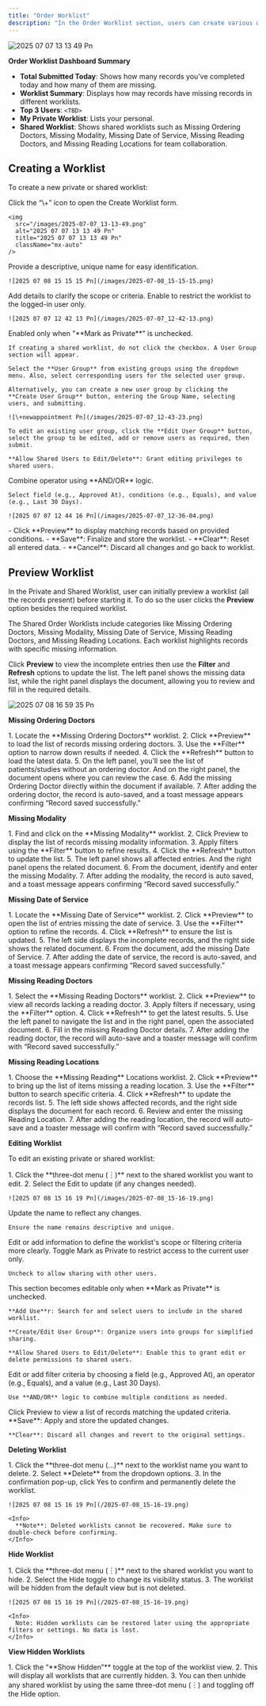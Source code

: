 ```yaml
---
title: "Order Worklist"
description: "In the Order Worklist section, users can create various worklists to track missing order details such as ordering doctors, modalities, date of service (DOS), and more. The Order Worklist Dashboard offers a centralized view of these activities, enabling users to monitor daily performance, access relevant worklists, and view reports based on order status. This helps prioritize tasks and ensures efficient workflow management by addressing incomplete order information."
---
```


![2025 07 07 13 13 49 Pn](/images/2025-07-07_13-13-49.png)

**Order Worklist Dashboard Summary**

- **Total Submitted Today**: Shows how many records you’ve completed today and how many of them are missing.
- **Worklist Summary**: Displays how may records have missing records in different worklists.
- **Top 3 Users**: `<TBD>`
- **My Private Worklist**: Lists your personal.
- **Shared Worklist**: Shows shared worklists such as Missing Ordering Doctors, Missing Modality, Missing Date of Service, Missing Reading Doctors, and Missing Reading Locations for team collaboration.

## Creating a Worklist

To create a new private or shared worklist:

<Steps>
  <Step title="Open Create Worklist Form">
    Click the “\+” icon to open the Create Worklist form.

    <img
      src="/images/2025-07-07_13-13-49.png"
      alt="2025 07 07 13 13 49 Pn"
      title="2025 07 07 13 13 49 Pn"
      className="mx-auto"
    />
  </Step>
  <Step title="Enter Worklist Name">
    Provide a descriptive, unique name for easy identification.

    ![2025 07 08 15 15 15 Pn](/images/2025-07-08_15-15-15.png)
  </Step>
  <Step title="Enter Description (Optional)">
    Add details to clarify the scope or criteria.
  </Step>
  <Step title="Mark as Private">
    Enable to restrict the worklist to the logged-in user only.

    ![2025 07 07 12 42 13 Pn](/images/2025-07-07_12-42-13.png)
  </Step>
  <Step title="User Group Configuration (Shared Worklists Only)">
    Enabled only when "**Mark as Private**" is unchecked.

    If creating a shared worklist, do not click the checkbox. A User Group section will appear.

    Select the **User Group** from existing groups using the dropdown menu. Also, select corresponding users for the selected user group.

    Alternatively, you can create a new user group by clicking the **Create User Group** button, entering the Group Name, selecting users, and submitting.

    ![\+newappointment Pn](/images/2025-07-07_12-43-23.png)

    To edit an existing user group, click the **Edit User Group** button, select the group to be edited, add or remove users as required, then submit.

    **Allow Shared Users to Edit/Delete**: Grant editing privileges to shared users.
  </Step>
  <Step title="Set Filter Conditions">
    Combine operator using **AND/OR** logic.

    Select field (e.g., Approved At), conditions (e.g., Equals), and value (e.g., Last 30 Days).

    ![2025 07 07 12 44 16 Pn](/images/2025-07-07_12-36-04.png)
  </Step>
  <Step title="Preview Records">
    - Click **Preview** to display matching records based on provided conditions.
  </Step>
  <Step title="Save or Clear">
    - **Save**: Finalize and store the worklist.
    - **Clear**: Reset all entered data.
    - **Cancel**: Discard all changes and go back to worklist.
  </Step>
</Steps>

## Preview Worklist

In the Private and Shared Worklist, user can initially preview a worklist (all the records present) before starting it. To do so the user clicks the **Preview** option besides the required worklist.

The Shared Order Worklists include categories like Missing Ordering Doctors, Missing Modality, Missing Date of Service, Missing Reading Doctors, and Missing Reading Locations. Each worklist highlights records with specific missing information.

Click **Preview** to view the incomplete entries then use the **Filter** and **Refresh** options to update the list. The left panel shows the missing data list, while the right panel displays the document, allowing you to review and fill in the required details.

![2025 07 08 16 59 35 Pn](/images/2025-07-08_16-59-35.png)

**Missing Ordering Doctors**

<Steps>
  <Step title="Steps" icon="chevron-down" titleSize="p">
    1. Locate the **Missing Ordering Doctors** worklist.
    2. Click **Preview** to load the list of records missing ordering doctors.
    3. Use the **Filter** option to narrow down results if needed.
    4. Click the **Refresh** button to load the latest data.
    5. On the left panel, you’ll see the list of patients/studies without an ordering doctor. And on the right panel, the document opens where you can review the case.
    6. Add the missing Ordering Doctor directly within the document if available.
    7. After adding the ordering doctor, the record is auto-saved, and a toast message appears confirming “Record saved successfully.”
  </Step>
</Steps>

**Missing Modality**

<Steps>
  <Step title="Steps" icon="chevron-down">
    1. Find and click on the **Missing Modality** worklist.
    2. Click Preview to display the list of records missing modality information.
    3. Apply filters using the **Filter** button to refine results.
    4. Click the **Refresh** button to update the list.
    5. The left panel shows all affected entries. And the right panel opens the related document.
    6. From the document, identify and enter the missing Modality.
    7. After adding the modality, the record is auto saved, and a toast message appears confirming “Record saved successfully.”
  </Step>
</Steps>

**Missing Date of Service**

<Steps>
  <Step title="Steps" icon="chevron-down">
    1. Locate the **Missing Date of Service** worklist.
    2. Click **Preview** to open the list of entries missing the date of service.
    3. Use the **Filter** option to refine the records.
    4. Click **Refresh** to ensure the list is updated.
    5. The left side displays the incomplete records, and the right side shows the related document.
    6. From the document, add the missing Date of Service.
    7. After adding the date of service, the record is auto-saved, and a toast message appears confirming “Record saved successfully.”
  </Step>
</Steps>

**Missing Reading Doctors**

<Steps>
  <Step title="Steps" icon="chevron-down">
    1. Select the **Missing Reading Doctors** worklist.
    2. Click **Preview** to view all records lacking a reading doctor.
    3. Apply filters if necessary, using the **Filter** option.
    4. Click **Refresh** to get the latest results.
    5. Use the left panel to navigate the list and in the right panel, open the associated document.
    6. Fill in the missing Reading Doctor details.
    7. After adding the reading doctor, the record will auto-save and a toaster message will confirm with “Record saved successfully.”
  </Step>
</Steps>

**Missing Reading Locations**

<Steps>
  <Step title="Steps" icon="chevron-down">
    1. Choose the **Missing Reading** Locations worklist.
    2. Click **Preview** to bring up the list of items missing a reading location.
    3. Use the **Filter** button to search specific criteria.
    4. Click **Refresh** to update the records list.
    5. The left side shows affected records, and the right side displays the document for each record.
    6. Review and enter the missing Reading Location.
    7. After adding the reading location, the record will auto-save and a toaster message will confirm with “Record saved successfully.”
  </Step>
</Steps>

**Editing Worklist**

To edit an existing private or shared worklist:

<Steps>
  <Step title="Open the Worklist for Editing">
    1. Click the **three-dot menu (︙)** next to the shared worklist you want to edit.
    2. Select the Edit to update (if any changes needed).

    ![2025 07 08 15 16 19 Pn](/images/2025-07-08_15-16-19.png)
  </Step>
  <Step title="Modify Worklist Name">
    Update the name to reflect any changes.

    Ensure the name remains descriptive and unique.
  </Step>
  <Step title="Update Description (Optional)">
    Edit or add information to define the worklist's scope or filtering criteria more clearly.
  </Step>
  <Step title="Change Privacy Settings">
    Toggle Mark as Private to restrict access to the current user only.

    Uncheck to allow sharing with other users.
  </Step>
  <Step title="User Group (For Shared Worklists Only)">
    This section becomes editable only when **Mark as Private** is unchecked.

    **Add Use**r: Search for and select users to include in the shared worklist.

    **Create/Edit User Group**: Organize users into groups for simplified sharing.

    **Allow Shared Users to Edit/Delete**: Enable this to grant edit or delete permissions to shared users.
  </Step>
  <Step title="Adjust Filter Conditions">
    Edit or add filter criteria by choosing a field (e.g., Approved At), an operator (e.g., Equals), and a value (e.g., Last 30 Days).

    Use **AND/OR** logic to combine multiple conditions as needed.
  </Step>
  <Step title="Preview Updated Records">
    Click Preview to view a list of records matching the updated criteria.
  </Step>
  <Step title="Save or Reset Changes">
    **Save**: Apply and store the updated changes.

    **Clear**: Discard all changes and revert to the original settings.
  </Step>
</Steps>

**Deleting Worklist**

<Steps>
  <Step title="Steps" icon="chevron-down">
    1. Click the **three-dot menu (…)** next to the worklist name you want to delete.
    2. Select **Delete** from the dropdown options.
    3. In the confirmation pop-up, click Yes to confirm and permanently delete the worklist.

    ![2025 07 08 15 16 19 Pn](/2025-07-08_15-16-19.png)

    <Info>
      **Note**: Deleted worklists cannot be recovered. Make sure to double-check before confirming.
    </Info>
  </Step>
</Steps>

**Hide Worklist**

<Steps>
  <Step title="Steps to Hide" icon="chevron-down">
    1. Click the **three-dot menu (︙)** next to the shared worklist you want to hide.
    2. Select the Hide toggle to change its visibility status.
    3. The worklist will be hidden from the default view but is not deleted.

    ![2025 07 08 15 16 19 Pn](/2025-07-08_15-16-19.png)

    <Info>
      Note: Hidden worklists can be restored later using the appropriate filters or settings. No data is lost.
    </Info>
  </Step>
</Steps>

**View Hidden Worklists**

<Steps>
  <Step title="Steps" icon="chevron-down">
    1. Click the “**Show Hidden”** toggle at the top of the worklist view.
    2. This will display all worklists that are currently hidden.
    3. You can then unhide any shared worklist by using the same three-dot menu (︙) and toggling off the Hide option.
  </Step>
</Steps>